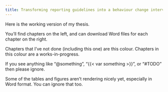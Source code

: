 ```yaml
---
title: Transforming reporting guidelines into a behaviour change intervention with a view to increasing their impact
---
```


:::{.callout}
Here is the working version of my thesis. 

You'll find chapters on the left, and can download Word files for each chapter on the right. 

Chapters that I've not done (including this one) are [this colour]{.text-muted}. Chapters in [this colour]{.text-warning} are a works-in-progress. 

If you see anything like "\@something", "\{\{< var something >\}\}", or "#TODO" then please ignore. 

Some of the tables and figures aren't rendering nicely yet, especially in Word format. You can ignore that too. 
:::

